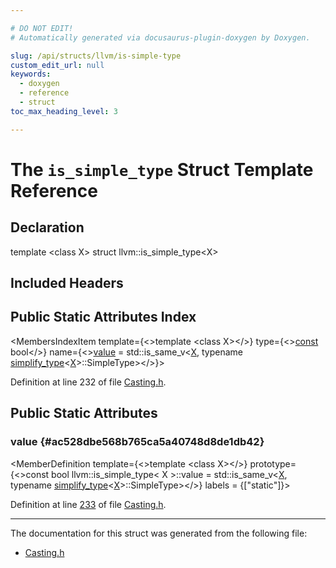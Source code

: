 ```yaml
---

# DO NOT EDIT!
# Automatically generated via docusaurus-plugin-doxygen by Doxygen.

slug: /api/structs/llvm/is-simple-type
custom_edit_url: null
keywords:
  - doxygen
  - reference
  - struct
toc_max_heading_level: 3

---
```





# The `is_simple_type` Struct Template Reference

<DoxygenPage pluginConfig={pluginConfig}>



## Declaration

<CodeBlock>template &lt;class X&gt;
struct llvm::is_simple_type&lt;X&gt;</CodeBlock>

## Included Headers

<IncludesList>
<IncludesListItem
  filePath="llvm/Support/Casting.h"
  permalink="/docs/api/files/include/include/llvm/include/llvm/support/casting-h"
  isLocal="true" />
</IncludesList>

## Public Static Attributes Index

<MembersIndex>

<MembersIndexItem
  template={<>template &lt;class X&gt;</>}
  type={<><a href="/docs/api/files/lib/lib/target/lib/target/aarch64/aarch64promoteconstant-cpp/#a90f8350fecae261c25be85d38b451bff">const</a> bool</>}
  name={<><a href="#ac528dbe568b765ca5a40748d8de1db42">value</a> =
      std::is&#95;same&#95;v&lt;<a href="/docs/api/files/lib/lib/tablegen/tablegenbackendskeleton-cpp/#ab60f28d7a141ac46ccc200176a1bca8b">X</a>, typename <a href="/docs/api/structs/llvm/simplify-type">simplify&#95;type</a>&lt;<a href="/docs/api/files/lib/lib/tablegen/tablegenbackendskeleton-cpp/#ab60f28d7a141ac46ccc200176a1bca8b">X</a>&gt;::SimpleType&gt;</>}>
</MembersIndexItem>

</MembersIndex>


Definition at line 232 of file <a href="/docs/api/files/include/include/llvm/include/llvm/support/casting-h">Casting.h</a>.

<SectionDefinition>

## Public Static Attributes

### value {#ac528dbe568b765ca5a40748d8de1db42}

<MemberDefinition
  template={<>template &lt;class X&gt;</>}
  prototype={<>const bool llvm::is&#95;simple&#95;type&lt; X &gt;::value =
      std::is&#95;same&#95;v&lt;<a href="/docs/api/files/lib/lib/tablegen/tablegenbackendskeleton-cpp/#ab60f28d7a141ac46ccc200176a1bca8b">X</a>, typename <a href="/docs/api/structs/llvm/simplify-type">simplify&#95;type</a>&lt;<a href="/docs/api/files/lib/lib/tablegen/tablegenbackendskeleton-cpp/#ab60f28d7a141ac46ccc200176a1bca8b">X</a>&gt;::SimpleType&gt;</>}
  labels = {["static"]}>

Definition at line <a href="/docs/api/files/include/include/llvm/include/llvm/support/casting-h/#l00233">233</a> of file <a href="/docs/api/files/include/include/llvm/include/llvm/support/casting-h">Casting.h</a>.
</MemberDefinition>

</SectionDefinition>

<hr/>

The documentation for this struct was generated from the following file:

<ul>
<li><a href="/docs/api/files/include/include/llvm/include/llvm/support/casting-h">Casting.h</a></li>
</ul>

</DoxygenPage>
